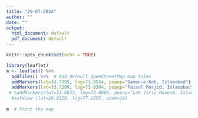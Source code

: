 ---
title: "29-07-2024"
author: ""
date: ""
output:
  html_document: default
  pdf_document: default
---

```{r setup, include=FALSE}
knitr::opts_chunk$set(echo = TRUE)
```


```{r}
library(leaflet)
m <- leaflet() %>%
  addTiles() %>%  # Add default OpenStreetMap map tiles
  addMarkers(lat=33.7395, lng=73.0554, popup="Daman-e-Koh, Islamabad") %>%
  addMarkers(lat=33.7299, lng=73.0384, popup="Faisal Masjid, Islamabad") #%>%
 # %addMarkers(lat=33.6833, lng=73.0666, popup="LoK Virsa Museum, Islamabad") #%>%
  #setView (lat=28.6129, lng=77.2295, zoom=16) 
  
m  # Print the map
```
